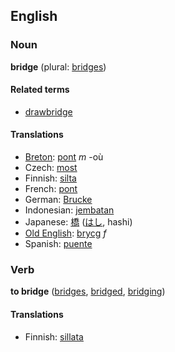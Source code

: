 ==English==
=== Noun ===
'''bridge''' (plural: [[bridges]])

==== Related terms ====
*[[drawbridge]]

==== Translations ====
*[[Breton]]: [[pont]] ''m'' -où
*Czech: [[most]]
*Finnish: [[silta]]
*French: [[pont]]
*German: [[Brucke]]
*Indonesian: [[jembatan]]
*Japanese: [[橋]] ([[はし]], hashi)
*[[Old English]]: [[brycg]] ''f''
*Spanish: [[puente]]

===Verb===
'''to bridge''' ([[bridges]], [[bridged]], [[bridging]])

====Translations====
*Finnish: [[sillata]]